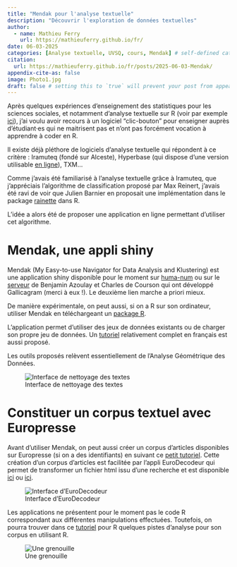 ```yaml
---
title: "Mendak pour l'analyse textuelle"
description: "Découvrir l'exploration de données textuelles"
author:
  - name: Mathieu Ferry
    url: https://mathieuferry.github.io/fr/
date: 06-03-2025
categories: [Analyse textuelle, UVSQ, cours, Mendak] # self-defined categories
citation: 
  url: https://mathieuferry.github.io/fr/posts/2025-06-03-Mendak/ 
appendix-cite-as: false
image: Photo1.jpg
draft: false # setting this to `true` will prevent your post from appearing on your listing page until you're ready!
---
```


Après quelques expériences d'enseignement des statistiques pour les sciences sociales, et notamment d'analyse textuelle sur R (voir par exemple [ici](https://mathieuferry.github.io/PondicherryWorkshop/)), j'ai voulu avoir recours à un logiciel "clic-bouton" pour enseigner auprès d'étudiant·es qui ne maitrisent pas et n'ont pas forcément vocation à apprendre à coder en R.

Il existe déjà pléthore de logiciels d'analyse textuelle qui répondent à ce critère : Iramuteq (fondé sur Alceste), Hyperbase (qui dispose d'une version utilisable [en ligne](https://hyperbase.unice.fr/)), TXM...

Comme j'avais été familiarisé à l'analyse textuelle grâce à Iramuteq, que j'appréciais l'algorithme de classification proposé par Max Reinert, j'avais été ravi de voir que Julien Barnier en proposait une implémentation dans le package [rainette](https://juba.github.io/rainette/index.html) dans R.

L'idée a alors été de proposer une application en ligne permettant d'utiliser cet algorithme.

# Mendak, une appli shiny

Mendak (My Easy-to-use Navigator for Data Analysis and Klustering) est une application shiny disponible pour le moment sur [huma-num](https://analytics.huma-num.fr/Mathieu.Ferry/mendak/) ou sur le [serveur](https://shiny.ens-paris-saclay.fr/app/mendak) de Benjamin Azoulay et Charles de Courson qui ont développé Gallicagram (merci à eux !). Le deuxième lien marche a priori mieux.

De manière expérimentale, on peut aussi, si on a R sur son ordinateur, utiliser Mendak en téléchargeant un [package R](https://github.com/MathieuFerry/Mendak-package).

L'application permet d'utiliser des jeux de données existants ou de charger son propre jeu de données. Un [tutoriel](https://mathieuferry.github.io/Tutorials-for-Mendak/TutorielFR.html) relativement complet en français est aussi proposé.

Les outils proposés relèvent essentiellement de l'Analyse Géométrique des Données.

![Interface de nettoyage des textes](Photo2.jpg){fig-align="center"}

# Constituer un corpus textuel avec Europresse

Avant d'utiliser Mendak, on peut aussi créer un corpus d'articles disponibles sur Europresse (si on a des identifiants) en suivant ce [petit tutoriel](https://mathieuferry.github.io/FormationR/corpus.html). Cette création d'un corpus d'articles est facilitée par l'appli EuroDecodeur qui permet de transformer un fichier html issu d'une recherche et est disponible [ici](https://analytics.huma-num.fr/Mathieu.Ferry/EuroDecodeur/) ou [ici](https://mathieufer.shinyapps.io/europressedecodeur/).

![Interface d'EuroDecodeur](Photo3.jpg){fig-align="center"}

Les applications ne présentent pour le moment pas le code R correspondant aux différentes manipulations effectuées. Toutefois, on pourra trouver dans ce [tutoriel](https://mathieuferry.github.io/FormationR/textometrie.html) pour R quelques pistes d'analyse pour son corpus en utilisant R.

![Une grenouille](Photo1.jpg){fig-align="center"}
